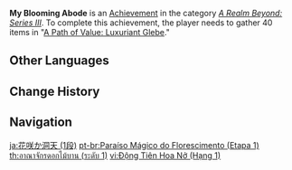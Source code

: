 {{Achievement Infobox
|title        = My Blooming Abode
|id           = 81090
|order id     = 1091
|category     = A Realm Beyond: Series III
|description  = Gather 40 items in "[[A Path of Value: Luxuriant Glebe]]."
|requirements = 
|primogems    = 5
|tracking     = Tracks the total number of plants gathered.
|topic        = 
|set          = My Blooming Abode
|tier         = 1
|tiers_total  = 3
}}
'''My Blooming Abode''' is an [[Achievement]] in the category ''[[A Realm Beyond: Series III]]''. To complete this achievement, the player needs to gather 40 items in "[[A Path of Value: Luxuriant Glebe]]."
<!--
==Trivia==

==Video Guides==
{{EVT
|video1   = 
|caption1 = 
}}
-->
==Other Languages==
{{Transclude|My Blooming Abode|Other Languages}}

==Change History==
{{Change History|2.0}}
<!--
==References==
{{Reflist}}
-->
==Navigation==
{{Achievement Navbox}}

[[ja:花咲か洞天 (1段)]]
[[pt-br:Paraíso Mágico do Florescimento (Etapa 1)]]
[[th:อาณาจักรดอกไม้บาน (ระดับ 1)]]
[[vi:Động Tiên Hoa Nở (Hạng 1)]]